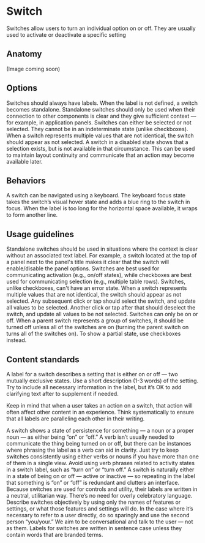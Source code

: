 # Switch

Switches allow users to turn an individual option on or off. They are usually used to activate or deactivate a specific setting

<AssetLinks>
  <AssetLink href="https://react.fabric-ds.io/switch" />
  <AssetLink href="https://vue.fabric-ds.io/switch" />
</AssetLinks>

<TableOfContents />

## Anatomy

(Image coming soon)

## Options

<Guideline title="Label">
Switches should always have labels. When the label is not defined, a switch becomes standalone. Standalone switches should only be used when their connection to other components is clear and they give sufficient context — for example, in application panels.
</Guideline>

<Guideline title="Selection">
Switches can either be selected or not selected. They cannot be in an indeterminate state (unlike checkboxes). When a switch represents multiple values that are not identical, the switch should appear as not selected.

<Guideline title="Disabled">
A switch in a disabled state shows that a selection exists, but is not available in that circumstance. This can be used to maintain layout continuity and communicate that an action may become available later.
           

## Behaviors

<Guideline title="Keyboard focus" image="switch-behaviors-keyboard-focus.svg">
A switch can be navigated using a keyboard. The keyboard focus state takes the switch’s visual hover state and adds a blue ring to the switch in focus.
</Guideline>

<Guideline title="Text overflow" image="switch-behaviors-text-overflow.svg">
When the label is too long for the horizontal space available, it wraps to form another line.
</Guideline>


## Usage guidelines

<Guideline title="When to use a standalone switch?">
Standalone switches should be used in situations where the context is clear without an associated text label. For example, a switch located at the top of a panel next to the panel's title makes it clear that the switch will enable/disable the panel options.
</Guideline>

<Guideline title="Switch or checkbox">
Switches are best used for communicating activation (e.g., on/off states), while checkboxes are best used for communicating selection (e.g., multiple table rows). Switches, unlike checkboxes, can't have an error state.
</Guideline>

<Guideline title="Representing mixed values">
When a switch represents multiple values that are not identical, the switch should appear as not selected. Any subsequent click or tap should select the switch, and update all values to be selected. Another click or tap after that should deselect the switch, and update all values to be not selected.
</Guideline>

<Guideline title="No partial state">
Switches can only be on or off. When a parent switch represents a group of switches, it should be turned off unless all of the switches are on (turning the parent switch on turns all of the switches on). To show a partial state, use checkboxes instead.
</Guideline>
  
## Content standards

A label for a switch describes a setting that is either on or off — two mutually exclusive states. Use a short description (1-3 words) of the setting. Try to include all necessary information in the label, but it’s OK to add clarifying text after to supplement if needed.

Keep in mind that when a user takes an action on a switch, that action will often affect other content in an experience. Think systematically to ensure that all labels are paralleling each other in their writing.
  
<Guideline title="Consider if the label should use a verb or a noun">
A switch shows a state of persistence for something — a noun or a proper noun — as either being “on” or “off.” A verb isn’t usually needed to communicate the thing being turned on or off, but there can be instances where phrasing the label as a verb can aid in clarity. Just try to keep switches consistently using either verbs or nouns if you have more than one of them in a single view.
</Guideline>
  
<Guideline title="Avoid using verb phrases related to a state of activity">
Avoid using verb phrases related to activity states in a switch label, such as “turn on” or “turn off.” A switch is naturally either in a state of being on or off — active or inactive — so repeating in the label that something is “on” or “off” is redundant and clutters an interface.
</Guideline>
  
<Guideline title="Use neutral tone">
Because switches are used for controls and utility, their labels are written in a neutral, utilitarian way. There’s no need for overly celebratory language.
</Guideline>
  
<Guideline title="Use “you” or “your” if needed to refer to the user directly">
Describe switches objectively by using only the names of features or settings, or what those features and settings will do. In the case where it’s necessary to refer to a user directly, do so sparingly and use the second person “you/your.” We aim to be conversational and talk to the user — not as them.
</Guideline>
  
<Guideline title="Use sentence case">
Labels for switches are written in sentence case unless they contain words that are branded terms.
</Guideline>
